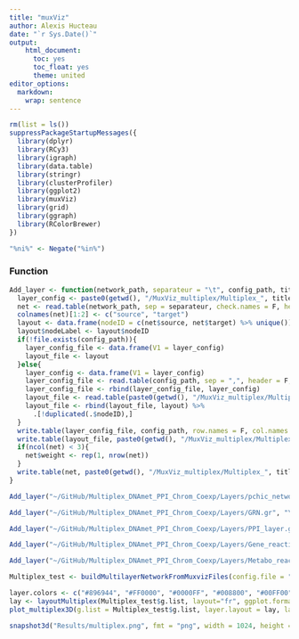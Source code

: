 ```yaml
---
title: "muxViz"
author: Alexis Hucteau
date: "`r Sys.Date()`"
output:
    html_document:
      toc: yes
      toc_float: yes
      theme: united
editor_options:
  markdown:
    wrap: sentence
---
```


```r
rm(list = ls())
suppressPackageStartupMessages({
  library(dplyr)
  library(RCy3)
  library(igraph)
  library(data.table)
  library(stringr)
  library(clusterProfiler)
  library(ggplot2)
  library(muxViz)
  library(grid)
  library(ggraph)
  library(RColorBrewer)
})

"%ni%" <- Negate("%in%")
```

### Function

```r
Add_layer <- function(network_path, separateur = "\t", config_path, title_network, title_multiplex){
  layer_config <- paste0(getwd(), "/MuxViz_multiplex/Multiplex_", title_network, ".edges;", title_network, ";", getwd(), "/MuxViz_multiplex/Multiplex_", title_multiplex, "_layout.txt")
  net <- read.table(network_path, sep = separateur, check.names = F, header = T)
  colnames(net)[1:2] <- c("source", "target")
  layout <- data.frame(nodeID = c(net$source, net$target) %>% unique())
  layout$nodeLabel <- layout$nodeID
  if(!file.exists(config_path)){
    layer_config_file <- data.frame(V1 = layer_config)
    layout_file <- layout
  }else{
    layer_config <- data.frame(V1 = layer_config)
    layer_config_file <- read.table(config_path, sep = ",", header = F, check.names = F)
    layer_config_file <- rbind(layer_config_file, layer_config)
    layout_file <- read.table(paste0(getwd(), "/MuxViz_multiplex/Multiplex_", title_multiplex, "_layout.txt"), sep = " ", header = T, check.names = F)
    layout_file <- rbind(layout_file, layout) %>%
      .[!duplicated(.$nodeID),]
  }
  write.table(layer_config_file, config_path, row.names = F, col.names = F, quote = F)
  write.table(layout_file, paste0(getwd(), "/MuxViz_multiplex/Multiplex_", title_multiplex, "_layout.txt"), sep = " ", row.names = F, col.names = T, quote = F)
  if(ncol(net) < 3){
    net$weight <- rep(1, nrow(net))
  }
  write.table(net, paste0(getwd(), "/MuxViz_multiplex/Multiplex_", title_network, ".edges"), sep = " ", col.names = F, row.names = F, quote = F)
}
```


```r
Add_layer("~/GitHub/Multiplex_DNAmet_PPI_Chrom_Coexp/Layers/pchic_network.gr", ",", "~/GitHub/Multiplex_DNAmet_PPI_Chrom_Coexp/MuxViz_multiplex/Multiplex_function_config.txt", "Pchic", "function")

Add_layer("~/GitHub/Multiplex_DNAmet_PPI_Chrom_Coexp/Layers/GRN.gr", "\t", "~/GitHub/Multiplex_DNAmet_PPI_Chrom_Coexp/MuxViz_multiplex/Multiplex_function_config.txt", "GRN", "function")

Add_layer("~/GitHub/Multiplex_DNAmet_PPI_Chrom_Coexp/Layers/PPI_layer.gr", ",", "~/GitHub/Multiplex_DNAmet_PPI_Chrom_Coexp/MuxViz_multiplex/Multiplex_function_config.txt", "fPPI", "function")

Add_layer("~/GitHub/Multiplex_DNAmet_PPI_Chrom_Coexp/Layers/Gene_reaction.gr", ",", "~/GitHub/Multiplex_DNAmet_PPI_Chrom_Coexp/MuxViz_multiplex/Multiplex_function_config.txt", "Gene_reaction", "function")

Add_layer("~/GitHub/Multiplex_DNAmet_PPI_Chrom_Coexp/Layers/Metabo_reactions.gr", "\t", "~/GitHub/Multiplex_DNAmet_PPI_Chrom_Coexp/MuxViz_multiplex/Multiplex_function_config.txt", "Metabo", "function")
```


```r
Multiplex_test <- buildMultilayerNetworkFromMuxvizFiles(config.file = "MuxViz_multiplex/Multiplex_function_config.txt", MultisliceType = "categorical", isWeighted = T, isDirected = T, verbose = T)
```

```r
layer.colors <- c("#896944", "#FF0000", "#0000FF", "#008800", "#00FF00")
lay <- layoutMultiplex(Multiplex_test$g.list, layout="fr", ggplot.format=F, box=T)
plot_multiplex3D(g.list = Multiplex_test$g.list, layer.layout = lay, layer.colors = layer.colors, layer.space = 2, layer.labels.cex = 1.5 , node.size.scale = 0.8, show.aggregate = T)

snapshot3d("Results/multiplex.png", fmt = "png", width = 1024, height = 1024)
```

